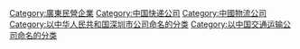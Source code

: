 [[Category:廣東民營企業|Category:廣東民營企業]]
[[Category:中国快递公司|Category:中国快递公司]]
[[Category:中國物流公司|Category:中國物流公司]]
[[Category:以中华人民共和国深圳市公司命名的分类|Category:以中华人民共和国深圳市公司命名的分类]]
[[Category:以中国交通运输公司命名的分类|Category:以中国交通运输公司命名的分类]]